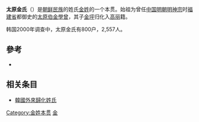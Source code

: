 '''太原金氏'''（{{lang-ko|태원김씨}}）是[[朝鲜民族|朝鲜民族]]的姓氏[[金姓_(朝鲜半岛)|金姓]]的一个本贯。始祖为曾任[[中国|中国]][[明朝|明朝]][[明神宗|明神宗]]时[[福建省|福建省]]都御史的[[太原伯|太原伯]][[金學曾|金學曾]]，其子[[金坪|金坪]]归化入[[高丽|高丽]]籍。

韩国2000年调查中，太原金氏有800户，2,557人。

==參考==
*{{Cite book|1=|author=|date=|title=NAVER知識検索 태원김씨 太原金氏|publisher=[[斗山世界大百科|斗山世界大百科]]|url=http://terms.naver.com/entry.nhn?docId=1223044&cid=40942&categoryId=31639&mobile|ref={{Harvid|斗山世界大百科|}}|access-date=2016-11-25|archive-date=2020-02-01|archive-url=https://web.archive.org/web/20200201072902/https://terms.naver.com/entry.nhn?docId=1223044&cid=40942&categoryId=31639&mobile}}

== 相关条目 ==
* [[韓國外來歸化姓氏|韓國外來歸化姓氏]]

[[Category:金姓本贯|Category:金姓本贯]]
[[Category:中國起源韓國姓氏|金]]